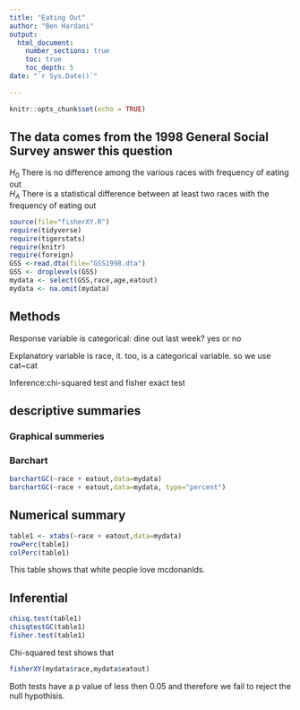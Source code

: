 ```yaml
---
title: "Eating Out"
author: "Ben Hardani"
output: 
  html_document:
    number_sections: true
    toc: true
    toc_depth: 5
date: "`r Sys.Date()`"    
    
---
```


```r
knitr::opts_chunk$set(echo = TRUE)
```

## The data comes from the 1998 General Social Survey answer this question

$H_0$ There is no difference among the various races with frequency of eating out  
$H_A$ There is a statistical difference between at least two races with the frequency of eating out  


```r
source(file="fisherXY.R")
require(tidyverse)
require(tigerstats)
require(knitr)
require(foreign)
GSS <-read.dta(file="GSS1998.dta")
GSS <- droplevels(GSS)
mydata <- select(GSS,race,age,eatout)
mydata <- na.omit(mydata)
```

## Methods

Response variable is categorical: dine out last week? yes or no

Explanatory variable is race, it. too, is a categorical variable.
so  we use cat~cat

Inference:chi-squared test and fisher exact test

## descriptive summaries

### Graphical summeries

### Barchart
```r
barchartGC(~race + eatout,data=mydata)
barchartGC(~race + eatout,data=mydata, type="percent")

```

## Numerical summary

```r
table1 <- xtabs(~race + eatout,data=mydata)
rowPerc(table1)
colPerc(table1)
```
This table shows that white people love mcdonanlds.

## Inferential

```r
chisq.test(table1)
chisqtestGC(table1)
fisher.test(table1)
```



Chi-squared  test shows that 

```r
fisherXY(mydata$race,mydata$eatout)
```


Both tests have a p value of less then 0.05 and therefore we fail to reject the null hypothisis.